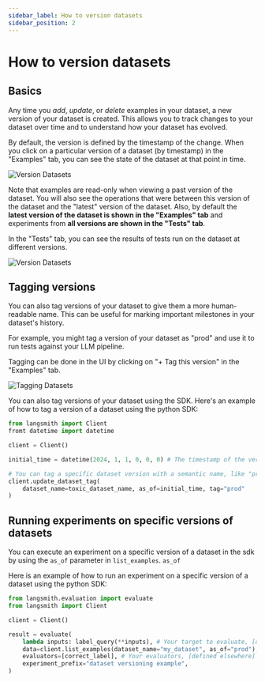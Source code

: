 ```yaml
---
sidebar_label: How to version datasets
sidebar_position: 2
---
```


# How to version datasets

## Basics

Any time you *add*, *update*, or *delete* examples in your dataset, a new version of your dataset is created. This allows you to track changes to your dataset over time and to understand how your dataset has evolved.

By default, the version is defined by the timestamp of the change. When you click on a particular version of a dataset (by timestamp) in the "Examples" tab, you can see the state of the dataset at that point in time.

![Version Datasets](../static/version_dataset.png)

Note that examples are read-only when viewing a past version of the dataset. You will also see the operations that were between this version of the dataset and the "latest" version of the dataset. Also, by default the **latest version of the dataset is shown in the "Examples" tab** and experiments from **all versions are shown in the "Tests" tab**.

In the "Tests" tab, you can see the results of tests run on the dataset at different versions.

![Version Datasets](../static/version_dataset_tests.png)


## Tagging versions

You can also tag versions of your dataset to give them a more human-readable name. This can be useful for marking important milestones in your dataset's history.

For example, you might tag a version of your dataset as "prod" and use it to run tests against your LLM pipeline.

Tagging can be done in the UI by clicking on "+ Tag this version" in the "Examples" tab.

![Tagging Datasets](../static/tag_this_version.png)

You can also tag versions of your dataset using the SDK. Here's an example of how to tag a version of a dataset using the python SDK:

```python
from langsmith import Client
fromt datetime import datetime

client = Client()

initial_time = datetime(2024, 1, 1, 0, 0, 0) # The timestamp of the version you want to tag

# You can tag a specific dataset version with a semantic name, like "prod"
client.update_dataset_tag(
    dataset_name=toxic_dataset_name, as_of=initial_time, tag="prod"
)
```

## Running experiments on specific versions of datasets

You can execute an experiment on a specific version of a dataset in the sdk by using the `as_of` parameter in `list_examples`. `as_of`

Here is an example of how to run an experiment on a specific version of a dataset using the python SDK:

```python
from langsmith.evaluation import evaluate
from langsmith import Client

client = Client()

result = evaluate(
    lambda inputs: label_query(**inputs), # Your target to evaluate, [defined elsewhere]
    data=client.list_examples(dataset_name="my_dataset", as_of="prod"),
    evaluators=[correct_label], # Your evaluators, [defined elsewhere]
    experiment_prefix="dataset versioning example",
)
```